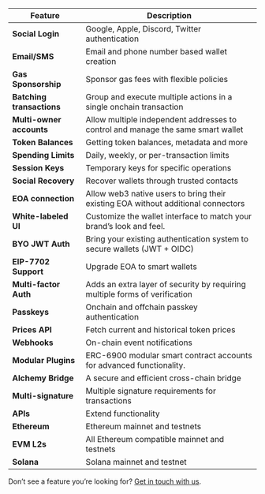 | Feature                   | Description                                                                       |
| ------------------------- | --------------------------------------------------------------------------------- |
| **Social Login**          | Google, Apple, Discord, Twitter authentication                                    |
| **Email/SMS**             | Email and phone number based wallet creation                                      |
| **Gas Sponsorship**       | Sponsor gas fees with flexible policies                                           |
| **Batching transactions** | Group and execute multiple actions in a single onchain transaction                |
| **Multi-owner accounts**  | Allow multiple independent addresses to control and manage the same smart wallet  |
| **Token Balances**        | Getting token balances, metadata and more                                         |
| **Spending Limits**       | Daily, weekly, or per-transaction limits                                          |
| **Session Keys**          | Temporary keys for specific operations                                            |
| **Social Recovery**       | Recover wallets through trusted contacts                                          |
| **EOA connection**        | Allow web3 native users to bring their existing EOA without additional connectors |
| **White-labeled UI**      | Customize the wallet interface to match your brand’s look and feel.               |
| **BYO JWT Auth**          | Bring your existing authentication system to secure wallets (JWT + OIDC)          |
| **EIP-7702 Support**      | Upgrade EOA to smart wallets                                                      |
| **Multi-factor Auth**     | Adds an extra layer of security by requiring multiple forms of verification       |
| **Passkeys**              | Onchain and offchain passkey authentication                                       |
| **Prices API**            | Fetch current and historical token prices                                         |
| **Webhooks**              | On-chain event notifications                                                      |
| **Modular Plugins**      | ERC-6900 modular smart contract accounts for advanced functionality.              |
| **Alchemy Bridge**        | A secure and efficient cross-chain bridge                                         |
| **Multi-signature**       | Multiple signature requirements for transactions                                  |
| **APIs**                  | Extend functionality                                                              |
| **Ethereum**              | Ethereum mainnet and testnets                                                     |
| **EVM L2s**               | All Ethereum compatible mainnet and testnets                                      |
| **Solana**                | Solana mainnet and testnet                                                        |

Don’t see a feature you’re looking for? [Get in touch with us](mailto:smart-wallets@alchemy.com).
